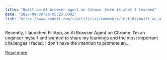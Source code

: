 ```yaml
---
title: "Built an AI browser agent on Chrome. Here is what I learned"
date: "2025-09-09T20:05:25.000Z"
link: "https://www.reddit.com/r/artificial/comments/1nctj8s/built_an_ai_browser_agent_on_chrome_here_is_what/"
---
```


Recently, I launched FillApp, an AI Browser Agent on Chrome. I’m an engineer myself and wanted to share my learnings and the most important challenges I faced. I don't have the intention to promote an...

[Read more](https://www.reddit.com/r/artificial/comments/1nctj8s/built_an_ai_browser_agent_on_chrome_here_is_what/)
